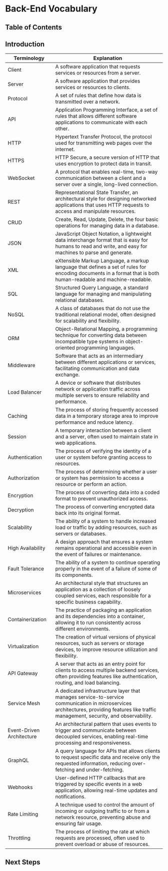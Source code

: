 
# Back-End Vocabulary

## Table of Contents

## Introduction

| Terminology               | Explanation                                                                                                                                                                             |
| ------------------------- | --------------------------------------------------------------------------------------------------------------------------------------------------------------------------------------- |
| Client                    | A software application that requests services or resources from a server.                                                                                                               |
| Server                    | A software application that provides services or resources to clients.                                                                                                                  |
| Protocol                  | A set of rules that define how data is transmitted over a network.                                                                                                                      |
| API                       | Application Programming Interface, a set of rules that allows different software applications to communicate with each other.                                                           |
| HTTP                      | Hypertext Transfer Protocol, the protocol used for transmitting web pages over the internet.                                                                                            |
| HTTPS                     | HTTP Secure, a secure version of HTTP that uses encryption to protect data in transit.                                                                                                  |
| WebSocket                 | A protocol that enables real-time, two-way communication between a client and a server over a single, long-lived connection.                                                            |
| REST                      | Representational State Transfer, an architectural style for designing networked applications that uses HTTP requests to access and manipulate resources.                                |
| CRUD                      | Create, Read, Update, Delete, the four basic operations for managing data in a database.                                                                                                |
| JSON                      | JavaScript Object Notation, a lightweight data interchange format that is easy for humans to read and write, and easy for machines to parse and generate.                               |
| XML                       | eXtensible Markup Language, a markup language that defines a set of rules for encoding documents in a format that is both human-readable and machine-readable.                          |
| SQL                       | Structured Query Language, a standard language for managing and manipulating relational databases.                                                                                      |
| NoSQL                     | A class of databases that do not use the traditional relational model, often designed for scalability and flexibility.                                                                  |
| ORM                       | Object-Relational Mapping, a programming technique for converting data between incompatible type systems in object-oriented programming languages.                                      |
| Middleware                | Software that acts as an intermediary between different applications or services, facilitating communication and data exchange.                                                         |
| Load Balancer             | A device or software that distributes network or application traffic across multiple servers to ensure reliability and performance.                                                     |
| Caching                   | The process of storing frequently accessed data in a temporary storage area to improve performance and reduce latency.                                                                  |
| Session                   | A temporary interaction between a client and a server, often used to maintain state in web applications.                                                                                |
| Authentication            | The process of verifying the identity of a user or system before granting access to resources.                                                                                          |
| Authorization             | The process of determining whether a user or system has permission to access a resource or perform an action.                                                                           |
| Encryption                | The process of converting data into a coded format to prevent unauthorized access.                                                                                                      |
| Decryption                | The process of converting encrypted data back into its original format.                                                                                                                 |
| Scalability               | The ability of a system to handle increased load or traffic by adding resources, such as servers or databases.                                                                          |
| High Availability         | A design approach that ensures a system remains operational and accessible even in the event of failures or maintenance.                                                                |
| Fault Tolerance           | The ability of a system to continue operating properly in the event of a failure of some of its components.                                                                             |
| Microservices             | An architectural style that structures an application as a collection of loosely coupled services, each responsible for a specific business capability.                                 |
| Containerization          | The practice of packaging an application and its dependencies into a container, allowing it to run consistently across different environments.                                          |
| Virtualization            | The creation of virtual versions of physical resources, such as servers or storage devices, to improve resource utilization and flexibility.                                            |
| API Gateway               | A server that acts as an entry point for clients to access multiple backend services, often providing features like authentication, routing, and load balancing.                        |
| Service Mesh              | A dedicated infrastructure layer that manages service-to-service communication in microservices architectures, providing features like traffic management, security, and observability. |
| Event-Driven Architecture | An architectural pattern that uses events to trigger and communicate between decoupled services, enabling real-time processing and responsiveness.                                      |
| GraphQL                   | A query language for APIs that allows clients to request specific data and receive only the requested information, reducing over-fetching and under-fetching.                           |
| Webhooks                  | User-defined HTTP callbacks that are triggered by specific events in a web application, allowing real-time updates and notifications.                                                   |
| Rate Limiting             | A technique used to control the amount of incoming or outgoing traffic to or from a network resource, preventing abuse and ensuring fair usage.                                         |
| Throttling                | The process of limiting the rate at which requests are processed, often used to prevent overload or abuse of resources.                                                                 |

## Next Steps

<BackToTop />

